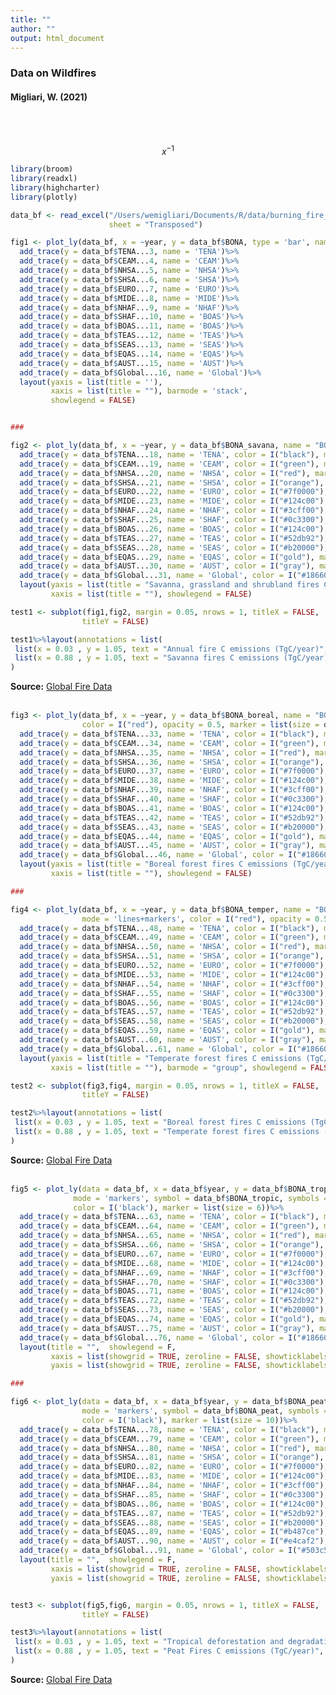 ```yaml
---
title: ""
author: ""
output: html_document
---
```


### Data on Wildfires

#### Migliari, W. (2021)

\
\

$$x^{-1}$$

```r

library(broom)
library(readxl)
library(highcharter)
library(plotly)

data_bf <- read_excel("/Users/wemigliari/Documents/R/data/burning_fire_emissions_gfd.xlsx",
                      sheet = "Transposed")

```

```r


fig1 <- plot_ly(data_bf, x = ~year, y = data_bf$BONA, type = 'bar', name = 'BONA')%>% 
  add_trace(y = data_bf$TENA...3, name = 'TENA')%>% 
  add_trace(y = data_bf$CEAM...4, name = 'CEAM')%>% 
  add_trace(y = data_bf$NHSA...5, name = 'NHSA')%>% 
  add_trace(y = data_bf$SHSA...6, name = 'SHSA')%>% 
  add_trace(y = data_bf$EURO...7, name = 'EURO')%>% 
  add_trace(y = data_bf$MIDE...8, name = 'MIDE')%>% 
  add_trace(y = data_bf$NHAF...9, name = 'NHAF')%>% 
  add_trace(y = data_bf$SHAF...10, name = 'BOAS')%>% 
  add_trace(y = data_bf$BOAS...11, name = 'BOAS')%>% 
  add_trace(y = data_bf$TEAS...12, name = 'TEAS')%>% 
  add_trace(y = data_bf$SEAS...13, name = 'SEAS')%>% 
  add_trace(y = data_bf$EQAS...14, name = 'EQAS')%>% 
  add_trace(y = data_bf$AUST...15, name = 'AUST')%>% 
  add_trace(y = data_bf$Global...16, name = 'Global')%>% 
  layout(yaxis = list(title = ''), 
         xaxis = list(title = ""), barmode = 'stack',
         showlegend = FALSE)


###

fig2 <- plot_ly(data_bf, x = ~year, y = data_bf$BONA_savana, name = "BONA", type = "scatter", mode = 'lines+markers', color = I("red"), opacity = 0.5, marker = list(size = data_bf$BONA_savana/100, color = "steelblue"))%>%
  add_trace(y = data_bf$TENA...18, name = 'TENA', color = I("black"), marker = list(color = "black"))%>%
  add_trace(y = data_bf$CEAM...19, name = 'CEAM', color = I("green"), marker = list(color = "green"))%>%
  add_trace(y = data_bf$NHSA...20, name = 'NHSA', color = I("red"), marker = list(color = "red"))%>%
  add_trace(y = data_bf$SHSA...21, name = 'SHSA', color = I("orange"), marker = list(color = "orange"))%>%
  add_trace(y = data_bf$EURO...22, name = 'EURO', color = I("#7f0000"), marker = list(color = "#7f0000"))%>%
  add_trace(y = data_bf$MIDE...23, name = 'MIDE', color = I("#124c00"), marker = list(color = "#124c00"))%>%
  add_trace(y = data_bf$NHAF...24, name = 'NHAF', color = I("#3cff00"), marker = list(color = "#3cff00"))%>%
  add_trace(y = data_bf$SHAF...25, name = 'SHAF', color = I("#0c3300"), marker = list(color = "#0c3300"))%>%
  add_trace(y = data_bf$BOAS...26, name = 'BOAS', color = I("#124c00"), marker = list(color = "#124c00"))%>%
  add_trace(y = data_bf$TEAS...27, name = 'TEAS', color = I("#52db92"), marker = list(color = "#52db92"))%>%
  add_trace(y = data_bf$SEAS...28, name = 'SEAS', color = I("#b20000"), marker = list(color = "#b20000"))%>%
  add_trace(y = data_bf$EQAS...29, name = 'EQAS', color = I("gold"), marker = list(color = "gold"))%>%
  add_trace(y = data_bf$AUST...30, name = 'AUST', color = I("gray"), marker = list(color = "gray"))%>%
  add_trace(y = data_bf$Global...31, name = 'Global', color = I("#186600"), marker = list(color = "#186600"))%>%
  layout(yaxis = list(title = "Savanna, grassland and shrubland fires C emissions (TgC/year)"),
         xaxis = list(title = ""), showlegend = FALSE)

test1 <- subplot(fig1,fig2, margin = 0.05, nrows = 1, titleX = FALSE,
                titleY = FALSE)

test1%>%layout(annotations = list(
 list(x = 0.03 , y = 1.05, text = "Annual fire C emissions (TgC/year)", showarrow = F, xref='paper', yref='paper'),
 list(x = 0.88 , y = 1.05, text = "Savanna fires C emissions (TgC/year)", showarrow = F, xref='paper', yref='paper'))
)

```
**Source:**
<a href="https://www.geo.vu.nl/~gwerf/GFED/GFED4/tables/"> Global Fire Data </a> 
\
\

```r


fig3 <- plot_ly(data_bf, x = ~year, y = data_bf$BONA_boreal, name = "BONA", type = "scatter", mode = 'markers', 
                color = I("red"), opacity = 0.5, marker = list(size = data_bf$BONA_boreal/7, color = "red"))%>%
  add_trace(y = data_bf$TENA...33, name = 'TENA', color = I("black"), marker = list(color = "black"))%>%
  add_trace(y = data_bf$CEAM...34, name = 'CEAM', color = I("green"), marker = list(color = "green"))%>%
  add_trace(y = data_bf$NHSA...35, name = 'NHSA', color = I("red"), marker = list(color = "red"))%>%
  add_trace(y = data_bf$SHSA...36, name = 'SHSA', color = I("orange"), marker = list(color = "orange"))%>%
  add_trace(y = data_bf$EURO...37, name = 'EURO', color = I("#7f0000"), marker = list(color = "#7f0000"))%>%
  add_trace(y = data_bf$MIDE...38, name = 'MIDE', color = I("#124c00"), marker = list(color = "#124c00"))%>%
  add_trace(y = data_bf$NHAF...39, name = 'NHAF', color = I("#3cff00"), marker = list(color = "#3cff00"))%>%
  add_trace(y = data_bf$SHAF...40, name = 'SHAF', color = I("#0c3300"), marker = list(color = "#0c3300"))%>%
  add_trace(y = data_bf$BOAS...41, name = 'BOAS', color = I("#124c00"), marker = list(color = "#124c00"))%>%
  add_trace(y = data_bf$TEAS...42, name = 'TEAS', color = I("#52db92"), marker = list(color = "#52db92"))%>%
  add_trace(y = data_bf$SEAS...43, name = 'SEAS', color = I("#b20000"), marker = list(color = "#b20000"))%>%
  add_trace(y = data_bf$EQAS...44, name = 'EQAS', color = I("gold"), marker = list(color = "gold"))%>%
  add_trace(y = data_bf$AUST...45, name = 'AUST', color = I("gray"), marker = list(color = "gray"))%>%
  add_trace(y = data_bf$Global...46, name = 'Global', color = I("#186600"), marker = list(color = "#186600"))%>%
  layout(yaxis = list(title = "Boreal forest fires C emissions (TgC/year)"),
         xaxis = list(title = ""), showlegend = FALSE)

###

fig4 <- plot_ly(data_bf, x = ~year, y = data_bf$BONA_temper, name = "BONA", type = "scatter",
                mode = 'lines+markers', color = I("red"), opacity = 0.5, marker = list(size = data_bf$BONA_temper, color = "red"))%>%
  add_trace(y = data_bf$TENA...48, name = 'TENA', color = I("black"), marker = list(color = "black"))%>%
  add_trace(y = data_bf$CEAM...49, name = 'CEAM', color = I("green"), marker = list(color = "green"))%>%
  add_trace(y = data_bf$NHSA...50, name = 'NHSA', color = I("red"), marker = list(color = "red"))%>%
  add_trace(y = data_bf$SHSA...51, name = 'SHSA', color = I("orange"), marker = list(color = "orange"))%>%
  add_trace(y = data_bf$EURO...52, name = 'EURO', color = I("#7f0000"), marker = list(color = "#7f0000"))%>%
  add_trace(y = data_bf$MIDE...53, name = 'MIDE', color = I("#124c00"), marker = list(color = "#124c00"))%>%
  add_trace(y = data_bf$NHAF...54, name = 'NHAF', color = I("#3cff00"), marker = list(color = "#3cff00"))%>%
  add_trace(y = data_bf$SHAF...55, name = 'SHAF', color = I("#0c3300"), marker = list(color = "#0c3300"))%>%
  add_trace(y = data_bf$BOAS...56, name = 'BOAS', color = I("#124c00"), marker = list(color = "#124c00"))%>%
  add_trace(y = data_bf$TEAS...57, name = 'TEAS', color = I("#52db92"), marker = list(color = "#52db92"))%>%
  add_trace(y = data_bf$SEAS...58, name = 'SEAS', color = I("#b20000"), marker = list(color = "#b20000"))%>%
  add_trace(y = data_bf$EQAS...59, name = 'EQAS', color = I("gold"), marker = list(color = "gold"))%>%
  add_trace(y = data_bf$AUST...60, name = 'AUST', color = I("gray"), marker = list(color = "gray"))%>%
  add_trace(y = data_bf$Global...61, name = 'Global', color = I("#186600"), marker = list(color = "#186600"))%>%
  layout(yaxis = list(title = "Temperate forest fires C emissions (TgC/year)"),
         xaxis = list(title = ""), barmode = "group", showlegend = FALSE)

test2 <- subplot(fig3,fig4, margin = 0.05, nrows = 1, titleX = FALSE,
                titleY = FALSE)

test2%>%layout(annotations = list(
 list(x = 0.03 , y = 1.05, text = "Boreal forest fires C emissions (TgC/year)", showarrow = F, xref='paper', yref='paper'),
 list(x = 0.88 , y = 1.05, text = "Temperate forest fires C emissions (Tg/Cyear)", showarrow = F, xref='paper', yref='paper'))
)

```
**Source:**
<a href="https://www.geo.vu.nl/~gwerf/GFED/GFED4/tables/"> Global Fire Data </a>
\
\

```r


fig5 <- plot_ly(data = data_bf, x = data_bf$year, y = data_bf$BONA_tropic, type = 'scatter',
              mode = 'markers', symbol = data_bf$BONA_tropic, symbols = c('x'),
              color = I('black'), marker = list(size = 6))%>%
  add_trace(y = data_bf$TENA...63, name = 'TENA', color = I("black"), marker = list(color = "black"))%>%
  add_trace(y = data_bf$CEAM...64, name = 'CEAM', color = I("green"), marker = list(color = "green"))%>%
  add_trace(y = data_bf$NHSA...65, name = 'NHSA', color = I("red"), marker = list(color = "red"))%>%
  add_trace(y = data_bf$SHSA...66, name = 'SHSA', color = I("orange"), marker = list(color = "orange"))%>%
  add_trace(y = data_bf$EURO...67, name = 'EURO', color = I("#7f0000"), marker = list(color = "#7f0000"))%>%
  add_trace(y = data_bf$MIDE...68, name = 'MIDE', color = I("#124c00"), marker = list(color = "#124c00"))%>%
  add_trace(y = data_bf$NHAF...69, name = 'NHAF', color = I("#3cff00"), marker = list(color = "#3cff00"))%>%
  add_trace(y = data_bf$SHAF...70, name = 'SHAF', color = I("#0c3300"), marker = list(color = "#0c3300"))%>%
  add_trace(y = data_bf$BOAS...71, name = 'BOAS', color = I("#124c00"), marker = list(color = "#124c00"))%>%
  add_trace(y = data_bf$TEAS...72, name = 'TEAS', color = I("#52db92"), marker = list(color = "#52db92"))%>%
  add_trace(y = data_bf$SEAS...73, name = 'SEAS', color = I("#b20000"), marker = list(color = "#b20000"))%>%
  add_trace(y = data_bf$EQAS...74, name = 'EQAS', color = I("gold"), marker = list(color = "gold"))%>%
  add_trace(y = data_bf$AUST...75, name = 'AUST', color = I("gray"), marker = list(color = "gray"))%>%
  add_trace(y = data_bf$Global...76, name = 'Global', color = I("#186600"), marker = list(color = "#186600"))%>%
  layout(title = "",  showlegend = F,
         xaxis = list(showgrid = TRUE, zeroline = FALSE, showticklabels = TRUE),
         yaxis = list(showgrid = TRUE, zeroline = FALSE, showticklabels = TRUE))

###

fig6 <- plot_ly(data = data_bf, x = data_bf$year, y = data_bf$BONA_peat, type = 'scatter',
                mode = 'markers', symbol = data_bf$BONA_peat, symbols = c('x'),
                color = I('black'), marker = list(size = 10))%>%
  add_trace(y = data_bf$TENA...78, name = 'TENA', color = I("black"), marker = list(color = "black"))%>%
  add_trace(y = data_bf$CEAM...79, name = 'CEAM', color = I("green"), marker = list(color = "green"))%>%
  add_trace(y = data_bf$NHSA...80, name = 'NHSA', color = I("red"), marker = list(color = "red"))%>%
  add_trace(y = data_bf$SHSA...81, name = 'SHSA', color = I("orange"), marker = list(color = "orange"))%>%
  add_trace(y = data_bf$EURO...82, name = 'EURO', color = I("#7f0000"), marker = list(color = "#7f0000"))%>%
  add_trace(y = data_bf$MIDE...83, name = 'MIDE', color = I("#124c00"), marker = list(color = "#124c00"))%>%
  add_trace(y = data_bf$NHAF...84, name = 'NHAF', color = I("#3cff00"), marker = list(color = "#3cff00"))%>%
  add_trace(y = data_bf$SHAF...85, name = 'SHAF', color = I("#0c3300"), marker = list(color = "#0c3300"))%>%
  add_trace(y = data_bf$BOAS...86, name = 'BOAS', color = I("#124c00"), marker = list(color = "#124c00"))%>%
  add_trace(y = data_bf$TEAS...87, name = 'TEAS', color = I("#52db92"), marker = list(color = "#52db92"))%>%
  add_trace(y = data_bf$SEAS...88, name = 'SEAS', color = I("#b20000"), marker = list(color = "#b20000"))%>%
  add_trace(y = data_bf$EQAS...89, name = 'EQAS', color = I("#b487ce"), marker = list(color = "#b487ce"))%>%
  add_trace(y = data_bf$AUST...90, name = 'AUST', color = I("#e4caf2"), marker = list(color = "#e4caf2"))%>%
  add_trace(y = data_bf$Global...91, name = 'Global', color = I("#503c5b"), marker = list(color = "#503c5b"))%>%
  layout(title = "",  showlegend = F,
         xaxis = list(showgrid = TRUE, zeroline = FALSE, showticklabels = TRUE),
         yaxis = list(showgrid = TRUE, zeroline = FALSE, showticklabels = TRUE))


test3 <- subplot(fig5,fig6, margin = 0.05, nrows = 1, titleX = FALSE,
                titleY = FALSE)

test3%>%layout(annotations = list(
 list(x = 0.03 , y = 1.05, text = "Tropical deforestation and degradation", showarrow = F, xref='paper', yref='paper'),
 list(x = 0.88 , y = 1.05, text = "Peat Fires C emissions (TgC/year)", showarrow = F, xref='paper', yref='paper'))
)

```
**Source:**
<a href="https://www.geo.vu.nl/~gwerf/GFED/GFED4/tables/"> Global Fire Data </a>

\
\
